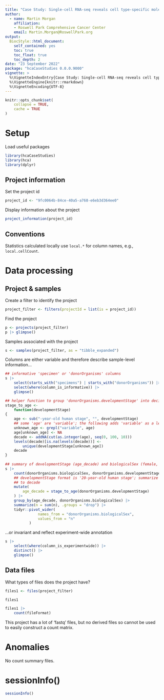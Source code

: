 ```yaml
---
title: "Case Study: Single-cell RNA-seq reveals cell type-specific molecular and genetic associations to lupus"
author:
  - name: Martin Morgan
    affiliation:
    - Roswell Park Comprehensive Cancer Center
    email: Martin.Morgan@RoswellPark.org
output:
  BiocStyle::html_document:
    self_contained: yes
    toc: true
    toc_float: true
    toc_depth: 2
date: "23 September 2022"
package: "hcaCaseStudies 0.0.0.9000"
vignette: >
  %\VignetteIndexEntry{Case Study: Single-cell RNA-seq reveals cell type-specific molecular and genetic associations to lupus }
  %\VignetteEngine{knitr::rmarkdown}
  %\VignetteEncoding{UTF-8}
---
```


```r
knitr::opts_chunk$set(
    collapse = TRUE,
    cache = TRUE
)
```

# Setup

Load useful packages

```r
library(hcaCaseStudies)
library(hca)
library(dplyr)
```

## Project information

Set the project id

```r
project_id <- "9fc0064b-84ce-40a5-a768-e6eb3d364ee0"
```

Display information about the project

```r
project_information(project_id)
```

## Conventions

Statistics calculated locally use `local.*` for column names, e.g.,
`local.cellCount`.

# Data processing

## Project & samples

Create a filter to identify the project

```r
project_filter <- filters(projectId = list(is = project_id))
```

Find the project

```r
p <- projects(project_filter)
p |> glimpse()
```

Samples associated with the project

```r
s <- samples(project_filter, as = "tibble_expanded")
```

Columns are either variable and therefore describe sample-level
information...

```r
## informative 'specimen' or 'donorOrganisms' columns
s |>
    select(starts_with("specimens") | starts_with("donorOrganisms")) |>
    select(where(column_is_informative)) |>
    glimpse()

## helper function to group 'donorOrganisms.developmentStage' into deciles
stage_to_age <-
    function(developmentStage)
{
    age <- sub("-year-old human stage", "", developmentStage)
    ## some 'age' are 'variable'; the following adds 'variable' as a level
    unknown_age <- grepl("variable", age)
    age[unknown_age] <- NA
    decade <- addNA(cut(as.integer(age), seq(0, 100, 10)))
    levels(decade)[is.na(levels(decade))] <-
        unique(developmentStage[unknown_age])
    decade
}
        
## summary of developmentStage (age_decade) and biologicalSex (female, male)
s |>
    count(donorOrganisms.biologicalSex, donorOrganisms.developmentStage) |>
    ## developmentStage format is '20-year-old human stage'; summarize
    ## to decade
    mutate(
        age_decade = stage_to_age(donorOrganisms.developmentStage)
    ) |>
    group_by(age_decade, donorOrganisms.biologicalSex) |>
    summarize(n = sum(n), .groups = "drop") |>
    tidyr::pivot_wider(
               names_from = "donorOrganisms.biologicalSex",
               values_from = "n"
           )
```

...or invariant and reflect experiment-wide annotation

```r
s |>
    select(where(column_is_experimentwide)) |>
    distinct() |>
    glimpse()
```

## Data files

What types of files does the project have?

```r
files1 <- files(project_filter)

files1

files1 |>
    count(fileFormat)
```

This project has a lot of 'fastq' files, but no derived files so
cannot be used to easily construct a count matrix.

# Anomalies

No count summary files.

# sessionInfo() {.unnumbered}

```r
sessionInfo()
```
